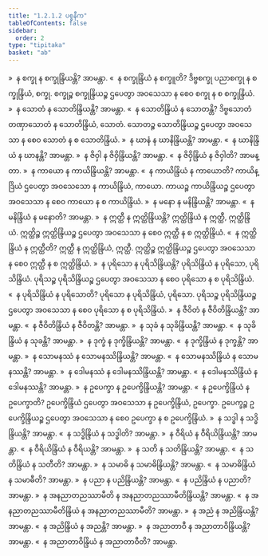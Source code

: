 ```yaml
---
title: "1.2.1.2 ပစ္စနီက"
tableOfContents: false
sidebar:
  order: 2
type: "tipitaka"
basket: "ab"
---
```



<DynamicBreadcrumb />

<Division number="95">

<Paragraph number="606">
»  န စက္ခု န စက္ခုန္ဒြိယန္တိ? အာမန္တာ.
</Paragraph>

<Paragraph number="607">
«  န စက္ခုန္ဒြိယံ န စက္ခူတိ?
</Paragraph>

<Paragraph number="608">
ဒိဗ္ဗစက္ခု ပညာစက္ခု န စက္ခုန္ဒြိယံ, စက္ခု. စက္ခုဉ္စ စက္ခုန္ဒြိယဉ္စ ဌပေတွာ အဝသေသာ န စေဝ စက္ခု န စ စက္ခုန္ဒြိယံ.
</Paragraph>

<Paragraph number="609">
»  န သောတံ န သောတိန္ဒြိယန္တိ? အာမန္တာ.
</Paragraph>

<Paragraph number="610">
«  န သောတိန္ဒြိယံ န သောတန္တိ?
</Paragraph>

<Paragraph number="611">
ဒိဗ္ဗသောတံ တဏှာသောတံ န သောတိန္ဒြိယံ, သောတံ. သောတဉ္စ သောတိန္ဒြိယဉ္စ ဌပေတွာ အဝသေသာ န စေဝ သောတံ န စ သောတိန္ဒြိယံ.
</Paragraph>

<Paragraph number="612">
»  န ဃာနံ န ဃာနိန္ဒြိယန္တိ? အာမန္တာ.
</Paragraph>

<Paragraph number="613">
«  န ဃာနိန္ဒြိယံ န ဃာနန္တိ? အာမန္တာ.
</Paragraph>

<Paragraph number="614">
»  န ဇိဝှါ န ဇိဝှိန္ဒြိယန္တိ? အာမန္တာ.
</Paragraph>

<Paragraph number="615">
«  န ဇိဝှိန္ဒြိယံ န ဇိဝှါတိ? အာမန္တာ.
</Paragraph>

<Paragraph number="616">
»  န ကာယော န ကာယိန္ဒြိယန္တိ? အာမန္တာ.
</Paragraph>

<Paragraph number="617">
«  န ကာယိန္ဒြိယံ န ကာယောတိ?
</Paragraph>

<Paragraph number="618">
ကာယိန္ဒြိယံ ဌပေတွာ အဝသေသော န ကာယိန္ဒြိယံ, ကာယော. ကာယဉ္စ ကာယိန္ဒြိယဉ္စ ဌပေတွာ အဝသေသာ န စေဝ ကာယော န စ ကာယိန္ဒြိယံ.
</Paragraph>

<Paragraph number="619">
»  န မနော န မနိန္ဒြိယန္တိ? အာမန္တာ.
</Paragraph>

<Paragraph number="620">
«  န မနိန္ဒြိယံ န မနောတိ? အာမန္တာ.
</Paragraph>

<Paragraph number="621">
»  န ဣတ္ထီ န ဣတ္ထိန္ဒြိယန္တိ?
</Paragraph>

<Paragraph number="622">
ဣတ္ထိန္ဒြိယံ န ဣတ္ထီ, ဣတ္ထိန္ဒြိယံ. ဣတ္ထိဉ္စ ဣတ္ထိန္ဒြိယဉ္စ ဌပေတွာ အဝသေသာ န စေဝ ဣတ္ထီ န စ ဣတ္ထိန္ဒြိယံ.
</Paragraph>

<Paragraph number="623">
«  န ဣတ္ထိန္ဒြိယံ န ဣတ္ထီတိ?
</Paragraph>

<Paragraph number="624">
ဣတ္ထီ န ဣတ္ထိန္ဒြိယံ, ဣတ္ထီ. ဣတ္ထိဉ္စ ဣတ္ထိန္ဒြိယဉ္စ ဌပေတွာ အဝသေသာ န စေဝ ဣတ္ထီ န စ ဣတ္ထိန္ဒြိယံ.
</Paragraph>

<Paragraph number="625">
»  န ပုရိသော န ပုရိသိန္ဒြိယန္တိ?
</Paragraph>

<Paragraph number="626">
ပုရိသိန္ဒြိယံ န ပုရိသော, ပုရိသိန္ဒြိယံ. ပုရိသဉ္စ ပုရိသိန္ဒြိယဉ္စ ဌပေတွာ အဝသေသာ န စေဝ ပုရိသော န စ ပုရိသိန္ဒြိယံ.
</Paragraph>

<Paragraph number="627">
«  န ပုရိသိန္ဒြိယံ န ပုရိသောတိ?
</Paragraph>

<Paragraph number="628">
ပုရိသော န ပုရိသိန္ဒြိယံ, ပုရိသော. ပုရိသဉ္စ ပုရိသိန္ဒြိယဉ္စ ဌပေတွာ အဝသေသာ န စေဝ ပုရိသော န စ ပုရိသိန္ဒြိယံ.
</Paragraph>

<Paragraph number="629">
»  န ဇီဝိတံ န ဇီဝိတိန္ဒြိယန္တိ? အာမန္တာ.
</Paragraph>

<Paragraph number="630">
«  န ဇီဝိတိန္ဒြိယံ န ဇီဝိတန္တိ? အာမန္တာ.
</Paragraph>

<Paragraph number="631">
»  န သုခံ န သုခိန္ဒြိယန္တိ? အာမန္တာ.
</Paragraph>

<Paragraph number="632">
«  န သုခိန္ဒြိယံ န သုခန္တိ? အာမန္တာ.
</Paragraph>

<Paragraph number="633">
»  န ဒုက္ခံ န ဒုက္ခိန္ဒြိယန္တိ? အာမန္တာ.
</Paragraph>

<Paragraph number="634">
«  န ဒုက္ခိန္ဒြိယံ န ဒုက္ခန္တိ? အာမန္တာ.
</Paragraph>

<Paragraph number="635">
»  န သောမနဿံ န သောမနဿိန္ဒြိယန္တိ? အာမန္တာ.
</Paragraph>

<Paragraph number="636">
«  န သောမနဿိန္ဒြိယံ န သောမနဿန္တိ? အာမန္တာ.
</Paragraph>

<Paragraph number="637">
»  န ဒေါမနဿံ န ဒေါမနဿိန္ဒြိယန္တိ? အာမန္တာ.
</Paragraph>

<Paragraph number="638">
«  န ဒေါမနဿိန္ဒြိယံ န ဒေါမနဿန္တိ? အာမန္တာ.
</Paragraph>

<Paragraph number="639">
»  န ဥပေက္ခာ န ဥပေက္ခိန္ဒြိယန္တိ? အာမန္တာ.
</Paragraph>

<Paragraph number="640">
«  န ဥပေက္ခိန္ဒြိယံ န ဥပေက္ခာတိ?
</Paragraph>

<Paragraph number="641">
ဥပေက္ခိန္ဒြိယံ ဌပေတွာ အဝသေသာ န ဥပေက္ခိန္ဒြိယံ, ဥပေက္ခာ. ဥပေက္ခဉ္စ ဥပေက္ခိန္ဒြိယဉ္စ ဌပေတွာ အဝသေသာ န စေဝ ဥပေက္ခာ န စ ဥပေက္ခိန္ဒြိယံ.
</Paragraph>

<Paragraph number="642">
»  န သဒ္ဓါ န သဒ္ဓိန္ဒြိယန္တိ? အာမန္တာ.
</Paragraph>

<Paragraph number="643">
«  န သဒ္ဓိန္ဒြိယံ န သဒ္ဓါတိ? အာမန္တာ.
</Paragraph>

<Paragraph number="644">
»  န ဝီရိယံ န ဝီရိယိန္ဒြိယန္တိ? အာမန္တာ.
</Paragraph>

<Paragraph number="645">
«  န ဝီရိယိန္ဒြိယံ န ဝီရိယန္တိ? အာမန္တာ.
</Paragraph>

<Paragraph number="646">
»  န သတိ န သတိန္ဒြိယန္တိ? အာမန္တာ.
</Paragraph>

<Paragraph number="647">
«  န သတိန္ဒြိယံ န သတီတိ? အာမန္တာ.
</Paragraph>

<Paragraph number="648">
»  န သမာဓိ န သမာဓိန္ဒြိယန္တိ? အာမန္တာ.
</Paragraph>

<Paragraph number="649">
«  န သမာဓိန္ဒြိယံ န သမာဓီတိ? အာမန္တာ.
</Paragraph>

<Paragraph number="650">
»  န ပညာ န ပညိန္ဒြိယန္တိ? အာမန္တာ.
</Paragraph>

<Paragraph number="651">
«  န ပညိန္ဒြိယံ န ပညာတိ? အာမန္တာ.
</Paragraph>

<Paragraph number="652">
»  န အနညာတညဿာမီတိ န အနညာတညဿာမီတိန္ဒြိယန္တိ? အာမန္တာ.
</Paragraph>

<Paragraph number="653">
«  န အနညာတညဿာမီတိန္ဒြိယံ န အနညာတညဿာမီတိ? အာမန္တာ.
</Paragraph>

<Paragraph number="654">
»  န အညံ န အညိန္ဒြိယန္တိ? အာမန္တာ.
</Paragraph>

<Paragraph number="655">
«  န အညိန္ဒြိယံ န အညန္တိ? အာမန္တာ.
</Paragraph>

<Paragraph number="656">
»  န အညာတာဝီ န အညာတာဝိန္ဒြိယန္တိ? အာမန္တာ.
</Paragraph>

<Paragraph number="657">
«  န အညာတာဝိန္ဒြိယံ န အညာတာဝီတိ? အာမန္တာ.
</Paragraph>
</Division>